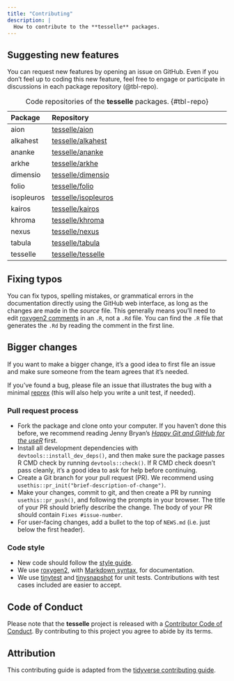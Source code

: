 ```yaml
---
title: "Contributing"
description: |
  How to contribute to the **tesselle** packages.
---
```


## Suggesting new features

You can request new features by opening an issue on GitHub. Even if you don't feel up to coding this new feature, feel free to engage or participate in discussions in each package repository (@tbl-repo).

| Package    | Repository                                                    |
|:-----------|:--------------------------------------------------------------|
| aion       | [tesselle/aion](https://github.com/tesselle/aion)             |
| alkahest   | [tesselle/alkahest](https://github.com/tesselle/alkahest)     |
| ananke     | [tesselle/ananke](https://github.com/tesselle/ananke)         |
| arkhe      | [tesselle/arkhe](https://github.com/tesselle/arkhe)           |
| dimensio   | [tesselle/dimensio](https://github.com/tesselle/dimensio)     |
| folio      | [tesselle/folio](https://github.com/tesselle/folio)           |
| isopleuros | [tesselle/isopleuros](https://github.com/tesselle/isopleuros) |
| kairos     | [tesselle/kairos](https://github.com/tesselle/kairos)         |
| khroma     | [tesselle/khroma](https://github.com/tesselle/khroma)         |
| nexus      | [tesselle/nexus](https://github.com/tesselle/nexus)           |
| tabula     | [tesselle/tabula](https://github.com/tesselle/tabula)         |
| tesselle   | [tesselle/tesselle](https://github.com/tesselle/tesselle)     |

: Code repositories of the **tesselle** packages. {#tbl-repo}

## Fixing typos

You can fix typos, spelling mistakes, or grammatical errors in the documentation directly using the GitHub web interface, as long as the changes are made in the _source_ file. This generally means you'll need to edit [roxygen2 comments](https://roxygen2.r-lib.org/articles/roxygen2.html) in an `.R`, not a `.Rd` file. You can find the `.R` file that generates the `.Rd` by reading the comment in the first line.

## Bigger changes

If you want to make a bigger change, it's a good idea to first file an issue and make sure someone from the team agrees that it's needed.

If you've found a bug, please file an issue that illustrates the bug with a minimal [reprex](https://www.tidyverse.org/help/#reprex) (this will also help you write a unit test, if needed).

### Pull request process

* Fork the package and clone onto your computer. If you haven't done this before, we recommend reading Jenny Bryan's [*Happy Git and GitHub for the useR*](https://happygitwithr.com) first.
* Install all development dependencies with `devtools::install_dev_deps()`, and then make sure the package passes R CMD check by running `devtools::check()`. If R CMD check doesn't pass cleanly, it's a good idea to ask for help before continuing.
* Create a Git branch for your pull request (PR). We recommend using `usethis::pr_init("brief-description-of-change")`.
* Make your changes, commit to git, and then create a PR by running `usethis::pr_push()`, and following the prompts in your browser. The title of your PR should briefly describe the change. The body of your PR should contain `Fixes #issue-number`.
* For user-facing changes, add a bullet to the top of `NEWS.md` (i.e. just below the first header).

### Code style

* New code should follow the [style guide](style.html).
* We use [roxygen2](https://roxygen2.r-lib.org), with [Markdown syntax](https://roxygen2.r-lib.org/articles/rd-formatting.html), for documentation.
* We use [tinytest](https://github.com/markvanderloo/tinytest) and [tinysnapshot](https://github.com/vincentarelbundock/tinysnapshot) for unit tests. Contributions with test cases included are easier to accept.  

## Code of Conduct

Please note that the **tesselle** project is released with a [Contributor Code of Conduct](conduct.html). By contributing to this project you agree to abide by its terms.

## Attribution {.appendix}

This contributing guide is adapted from the [tidyverse contributing guide](https://raw.githubusercontent.com/r-lib/usethis/master/inst/templates/tidy-contributing.md).
